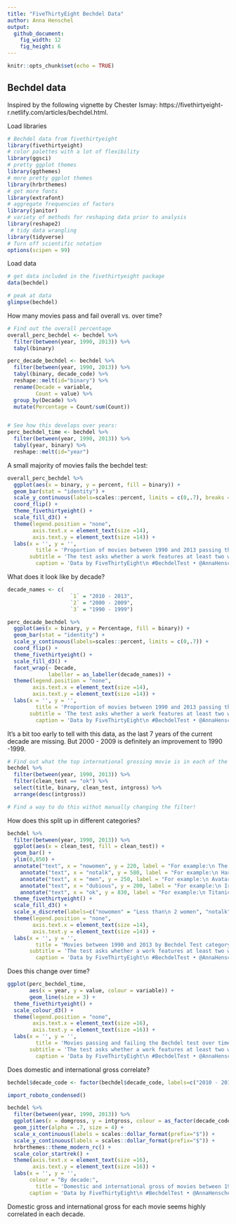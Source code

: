 ```yaml
---
title: "FiveThirtyEight Bechdel Data"
author: Anna Henschel
output: 
  github_document:
    fig_width: 12
    fig_height: 6
---
```


```r
knitr::opts_chunk$set(echo = TRUE)
```

## Bechdel data

Inspired by the following vignette by Chester Ismay: https://fivethirtyeight-r.netlify.com/articles/bechdel.html.  

Load libraries
```r
# Bechdel data from fivethirtyeight 
library(fivethirtyeight)
# color palettes with a lot of flexibility
library(ggsci)
# pretty ggplot themes
library(ggthemes)
# more pretty ggplot themes
library(hrbrthemes)
# get more fonts
library(extrafont)
# aggregate frequencies of factors
library(janitor)
# variety of methods for reshaping data prior to analysis
library(reshape2)
 # tidy data wrangling
library(tidyverse)
# Turn off scientific notation
options(scipen = 99)
```

Load data
```r
# get data included in the fivethirtyeight package
data(bechdel) 

# peak at data
glimpse(bechdel)
```

How many movies pass and fail overall vs. over time?
```r
# Find out the overall percentage
overall_perc_bechdel <- bechdel %>%
  filter(between(year, 1990, 2013)) %>%
  tabyl(binary)

perc_decade_bechdel <- bechdel %>%
  filter(between(year, 1990, 2013)) %>%
  tabyl(binary, decade_code) %>%
  reshape::melt(id="binary") %>%
  rename(Decade = variable, 
         Count = value) %>%
  group_by(Decade) %>%
  mutate(Percentage = Count/sum(Count))


# See how this develops over years:
perc_bechdel_time <- bechdel %>%
  filter(between(year, 1990, 2013)) %>%
  tabyl(year, binary) %>%
  reshape::melt(id="year")
```

A small majority of movies fails the bechdel test:
```r
overall_perc_bechdel %>%
  ggplot(aes(x = binary, y = percent, fill = binary)) + 
  geom_bar(stat = "identity") + 
  scale_y_continuous(labels=scales::percent, limits = c(0,.7), breaks = c(0, .1, .2, .3, .4, .5, .6)) +
  coord_flip() +
  theme_fivethirtyeight() +
  scale_fill_d3() +
  theme(legend.position = "none", 
        axis.text.x = element_text(size =14), 
        axis.text.y = element_text(size =14)) +
  labs(x = '', y = '',
         title = 'Proportion of movies between 1990 and 2013 passing the Bechdel Test', 
       subtitle = 'The test asks whether a work features at least two women who talk to each other about something other than a man.',
         caption = 'Data by FiveThirtyEight\n #BechdelTest • @AnnaHenschel') 
```

What does it look like by decade?
```r
decade_names <- c(
                    `1` = "2010 - 2013",
                    `2` = "2000 - 2009",
                    `3` = "1990 - 1999")

perc_decade_bechdel %>%
  ggplot(aes(x = binary, y = Percentage, fill = binary)) + 
  geom_bar(stat = "identity") + 
  scale_y_continuous(labels=scales::percent, limits = c(0,.7)) +
  coord_flip() +
  theme_fivethirtyeight() +
  scale_fill_d3() +
  facet_wrap(~ Decade, 
             labeller = as_labeller(decade_names)) +
  theme(legend.position = "none", 
        axis.text.x = element_text(size =14), 
        axis.text.y = element_text(size =14)) +
  labs(x = '', y = '',
         title = 'Proportion of movies between 1990 and 2013 passing the Bechdel Test', 
       subtitle = 'The test asks whether a work features at least two women who talk to each other about something other than a man.',
         caption = 'Data by FiveThirtyEight\n #BechdelTest • @AnnaHenschel') 
```
It's a bit too early to tell with this data, as the last 7 years of the current decade are missing. But 2000 - 2009 is definitely an improvement to 1990 -1999.

```r
# Find out what the top international grossing movie is in each of the Bechdel Test categories
bechdel %>%
  filter(between(year, 1990, 2013)) %>%
  filter(clean_test == "ok") %>%
  select(title, binary, clean_test, intgross) %>%
  arrange(desc(intgross))

# Find a way to do this withot manually changing the filter!
```

How does this split up in different categories?
```r
bechdel %>%
  filter(between(year, 1990, 2013)) %>%
  ggplot(aes(x = clean_test, fill = clean_test)) + 
  geom_bar() + 
  ylim(0,850) +
  annotate("text", x = "nowomen", y = 220, label = "For example:\n The Hobbit:\n An Unexpected Journey", alpha = .65) +
    annotate("text", x = "notalk", y = 580, label = "For example:\n Harry Potter and\n the Deathly Hallows:\n Part 2", alpha = .65) +
    annotate("text", x = "men", y = 250, label = "For example:\n Avatar", alpha = .65) +
    annotate("text", x = "dubious", y = 200, label = "For example:\n Iron Man 3", alpha = .65) +
    annotate("text", x = "ok", y = 830, label = "For example:\n Titanic", alpha = .65) +
  theme_fivethirtyeight() +
  scale_fill_d3() +
  scale_x_discrete(labels=c("nowomen" = "Less than\n 2 women", "notalk" = "At least 2 women,\n who don't talk\n to each other","men" = "At least 2 women,\n talking about men", "dubious" = "Dubious", "ok" ="At least 2 women\n who are talking to each other\n about something else\n than men")) +
  theme(legend.position = "none", 
        axis.text.x = element_text(size =14), 
        axis.text.y = element_text(size =14)) +
  labs(x = '', y = '',
         title = 'Movies between 1990 and 2013 by Bechdel Test category', 
       subtitle = 'The test asks whether a work features at least two women who talk to each other about something other than a man.\nFor each category, an example of the highest international grossing movie is given.',
         caption = 'Data by FiveThirtyEight\n #BechdelTest • @AnnaHenschel') 
```


Does this change over time?
```r
ggplot(perc_bechdel_time,
       aes(x = year, y = value, colour = variable)) +
       geom_line(size = 3) +
  theme_fivethirtyeight() +
  scale_colour_d3() +
  theme(legend.position = "none", 
        axis.text.x = element_text(size =16), 
        axis.text.y = element_text(size =16)) +
  labs(x = '', y = '',
         title = 'Movies passing and failing the Bechdel test over time', 
       subtitle = 'The test asks whether a work features at least two women who talk to each other about something other than a man.',
         caption = 'Data by FiveThirtyEight\n #BechdelTest • @AnnaHenschel') 
```

Does domestic and international gross correlate?
```r
bechdel$decade_code <- factor(bechdel$decade_code, labels=c("2010 - 2013", "2000 - 2009", "1990 - 1999"))

import_roboto_condensed()

bechdel %>%
  filter(between(year, 1990, 2013)) %>%
  ggplot(aes(x = domgross, y = intgross, colour = as_factor(decade_code))) + 
  geom_jitter(alpha = .7, size = 4) +
  scale_x_continuous(labels = scales::dollar_format(prefix="$")) +
  scale_y_continuous(labels = scales::dollar_format(prefix="$")) +
  hrbrthemes::theme_modern_rc() +
  scale_color_startrek() +
  theme(axis.text.x = element_text(size =16), 
        axis.text.y = element_text(size =16)) +
  labs(x = '', y = '',
       colour = "By decade:", 
         title = 'Domestic and international gross of movies between 1990 and 2013',
       caption = 'Data by FiveThirtyEight\n #BechdelTest • @AnnaHenschel') 
```

Domestic gross and international gross for each movie seems highly correlated in each decade. 

